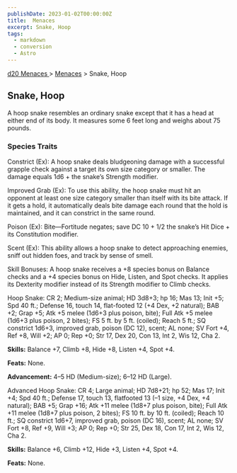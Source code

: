 ```yaml
---
publishDate: 2023-01-02T00:00:00Z
title:  Menaces
excerpt: Snake, Hoop
tags:
  - markdown
  - conversion
  - Astro
---
```


[ d20 Menaces ](/#menacesD20) > [ Menaces](menaces-d20-menaces-index) > Snake, Hoop

##  Snake, Hoop

A hoop snake resembles an ordinary snake except that it has a head at either
end of its body. It measures some 6 feet long and weighs about 75 pounds.

###  Species Traits

Constrict (Ex): A hoop snake deals bludgeoning damage with a successful
grapple check against a target its own size category or smaller. The damage
equals 1d6 + the snake’s Strength modifier.

Improved Grab (Ex): To use this ability, the hoop snake must hit an opponent
at least one size category smaller than itself with its bite attack. If it
gets a hold, it automatically deals bite damage each round that the hold is
maintained, and it can constrict in the same round.

Poison (Ex): Bite—Fortitude negates; save DC 10 + 1/2 the snake’s Hit Dice +
its Constitution modifier.

Scent (Ex): This ability allows a hoop snake to detect approaching enemies,
sniff out hidden foes, and track by sense of smell.

Skill Bonuses: A hoop snake receives a +8 species bonus on Balance checks and
a +4 species bonus on Hide, Listen, and Spot checks. It applies its Dexterity
modifier instead of its Strength modifier to Climb checks.

Hoop Snake: CR 2; Medium-size animal; HD 3d8+3; hp 16; Mas 13; Init +5; Spd 40
ft.; Defense 16, touch 14, flat-footed 12 (+4 Dex, +2 natural); BAB +2; Grap
+5; Atk +5 melee (1d6+3 plus poison, bite); Full Atk +5 melee (1d6+3 plus
poison, 2 bites); FS 5 ft. by 5 ft. (coiled); Reach 5 ft.; SQ constrict 1d6+3,
improved grab, poison (DC 12), scent; AL none; SV Fort +4, Ref +8, Will +2; AP
0; Rep +0; Str 17, Dex 20, Con 13, Int 2, Wis 12, Cha 2.

**Skills:** Balance +7, Climb +8, Hide +8, Listen +4, Spot +4.

**Feats:** None.

**Advancement:** 4–5 HD (Medium-size); 6–12 HD (Large).

Advanced Hoop Snake: CR 4; Large animal; HD 7d8+21; hp 52; Mas 17; Init +4;
Spd 40 ft.; Defense 17, touch 13, flatfooted 13 (–1 size, +4 Dex, +4 natural);
BAB +5; Grap +16; Atk +11 melee (1d8+7 plus poison, bite); Full Atk +11 melee
(1d8+7 plus poison, 2 bites); FS 10 ft. by 10 ft. (coiled); Reach 10 ft.; SQ
constrict 1d6+7, improved grab, poison (DC 16), scent; AL none; SV Fort +8,
Ref +9, Will +3; AP 0; Rep +0; Str 25, Dex 18, Con 17, Int 2, Wis 12, Cha 2.

**Skills:** Balance +6, Climb +12, Hide +3, Listen +4, Spot +4.

**Feats:** None.

